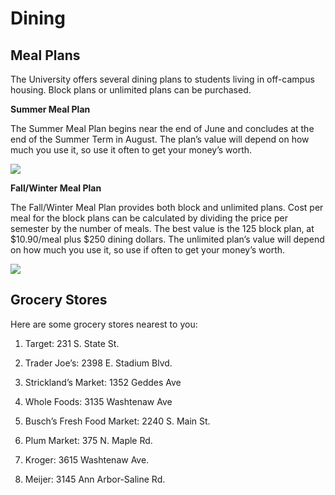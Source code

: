 

# Dining


## Meal Plans

The University offers several dining plans to students living in off-campus housing. Block plans or unlimited plans can be purchased.

**Summer Meal Plan**

The Summer Meal Plan begins near the end of June and concludes at the end of the Summer Term in August. The plan's value will depend on how much you use it, so use it often to get your money's worth.

![](spsu_dining.png)

**Fall/Winter Meal Plan**

The Fall/Winter Meal Plan provides both block and unlimited plans. Cost per meal for the block plans can be calculated by dividing the price per semester by the number of meals. The best value is the 125 block plan, at $10.90/meal plus $250 dining dollars. The unlimited plan's value will depend on how much you use it, so use if often to get your money's worth.

![](fawi_dining.png)



## Grocery Stores

Here are some grocery stores nearest to you:

1. Target: 231 S. State St.

2. Trader Joe's: 2398 E. Stadium Blvd.

3. Strickland's Market: 1352 Geddes Ave

4. Whole Foods: 3135 Washtenaw Ave

5. Busch's Fresh Food Market: 2240 S. Main St.

6. Plum Market: 375 N. Maple Rd. 

7. Kroger: 3615 Washtenaw Ave.

8. Meijer: 3145 Ann Arbor-Saline Rd.
